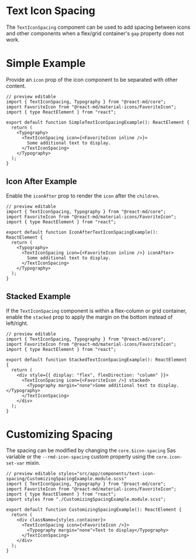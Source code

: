 # Text Icon Spacing

The `TextIconSpacing` component can be used to add spacing between icons and
other components when a flex/grid container's `gap` property does not work.

# Simple Example

Provide an `icon` prop of the icon component to be separated with other content.

```tsx
// preview editable
import { TextIconSpacing, Typography } from "@react-md/core";
import FavoriteIcon from "@react-md/material-icons/FavoriteIcon";
import { type ReactElement } from "react";

export default function SimpleTextIconSpacingExample(): ReactElement {
  return (
    <Typography>
      <TextIconSpacing icon={<FavoriteIcon inline />}>
        Some additional text to display.
      </TextIconSpacing>
    </Typography>
  );
}
```

## Icon After Example

Enable the `iconAfter` prop to render the `icon` after the `children`.

```tsx
// preview editable
import { TextIconSpacing, Typography } from "@react-md/core";
import FavoriteIcon from "@react-md/material-icons/FavoriteIcon";
import { type ReactElement } from "react";

export default function IconAfterTextIconSpacingExample(): ReactElement {
  return (
    <Typography>
      <TextIconSpacing icon={<FavoriteIcon inline />} iconAfter>
        Some additional text to display.
      </TextIconSpacing>
    </Typography>
  );
}
```

## Stacked Example

If the `TextIconSpacing` component is within a flex-column or grid container,
enable the `stacked` prop to apply the margin on the bottom instead of
left/right.

```tsx
// preview editable
import { TextIconSpacing, Typography } from "@react-md/core";
import FavoriteIcon from "@react-md/material-icons/FavoriteIcon";
import { type ReactElement } from "react";

export default function StackedTextIconSpacingExample(): ReactElement {
  return (
    <div style={{ display: "flex", flexDirection: "column" }}>
      <TextIconSpacing icon={<FavoriteIcon />} stacked>
        <Typography margin="none">Some additional text to display.</Typography>
      </TextIconSpacing>
    </div>
  );
}
```

# Customizing Spacing

The spacing can be modified by changing the `core.$icon-spacing` Sas variable or
the `--rmd-icon-spacing` custom property using the `core.icon-set-var` mixin.

```tsx
// preview editable styles="src/app/components/text-icon-spacing/CustomizingSpacingExample.module.scss"
import { TextIconSpacing, Typography } from "@react-md/core";
import FavoriteIcon from "@react-md/material-icons/FavoriteIcon";
import { type ReactElement } from "react";
import styles from "./CustomizingSpacingExample.module.scss";

export default function CustomizingSpacingExample(): ReactElement {
  return (
    <div className={styles.container}>
      <TextIconSpacing icon={<FavoriteIcon />}>
        <Typography margin="none">Text to display</Typography>
      </TextIconSpacing>
    </div>
  );
}
```
